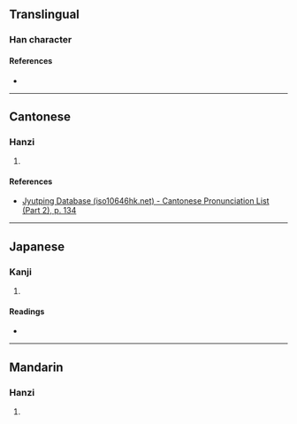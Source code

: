 {{character info/new}}
==Translingual==

===Han character===
{{Han char|rn=77|rad=止|as=08|sn=12|four=|canj=YMYMM|ids=⿱止止止}}

====References====
* {{Han ref|kx=0576.380|dkj=16317|hdz=21443.060|uh=6B6E|ud=27502}}

----

==Cantonese==

===Hanzi===
{{yue-hanzi|jyut=[[gip3]]|y=gip3}}

# {{defn|lang=yue|sort=止08}}

====References====
* [http://www.iso10646hk.net/jp/document/download.jsp Jyutping Database (iso10646hk.net) - Cantonese Pronunciation List (Part 2), p. 134]

----

==Japanese==

===Kanji===
{{ja-kanji|grade=|rs=止08}}

# {{defn|lang=ja|sort=止08}}

====Readings====
* {{ja-readings|on=[[じゅう]] (jū)|kun=[[しぶ]] (shibu), [[しぶうい]] (shibuui), [[しぶうる]] (shibuuru)}}

----

==Mandarin==

===Hanzi===
{{cmn-hanzi|pin=[[sè]] ([[se4]])|wg=se<sup>4</sup>}}

# {{defn|lang=cmn|sort=止08}}